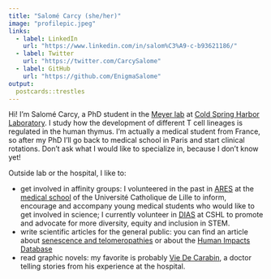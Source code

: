 ```yaml
---
title: "Salomé Carcy (she/her)"
image: "profilepic.jpeg"
links:
  - label: LinkedIn
    url: "https://www.linkedin.com/in/salom%C3%A9-c-b93621186/"
  - label: Twitter
    url: "https://twitter.com/CarcySalome"
  - label: GitHub
    url: "https://github.com/EnigmaSalome"
output:
  postcards::trestles
---
```

 
Hi! I'm Salomé Carcy, a PhD student in the [Meyer lab](https://meyer-lab-cshl.github.io/) at [Cold Spring Harbor Laboratory](https://www.cshl.edu/). I study how the development of different T cell lineages is regulated in the human thymus. I'm actually a medical student from France, so after my PhD I'll go back to medical school in Paris and start clinical rotations. Don't ask what I would like to specialize in, because I don't know yet!

Outside lab or the hospital, I like to:

- get involved in affinity groups: I volunteered in the past in [ARES](https://www.facebook.com/areslillecatho/) at the [medical school](https://fmms.fr/) of the Université Catholique de Lille to inform, encourage and accompany young medical students who would like to get involved in science; I currently volunteer in [DIAS](https://www.cshl.edu/research/career-development/dias/) at CSHL to promote and advocate for more diversity, equity and inclusion in STEM.
- write scientific articles for the general public: you can find an article about [senescence and telomeropathies](https://planet-vie.ens.fr/thematiques/sante/pathologies/telomeres-et-telomeropathies#:~:text=Les%20t%C3%A9lom%C3%A9ropathies%20forment%20un%20spectre,partie%20de%20l'ADN%20codant.) or about the [Human Impacts Database](https://planet-vie.ens.fr/thematiques/ecologie/human-impacts-database-la-base-de-donnees-recensant-l-impact-de-l-etre-humain)
- read graphic novels: my favorite is probably [Vie De Carabin](https://twitter.com/VieDeCarabin), a doctor telling stories from his experience at the hospital.

